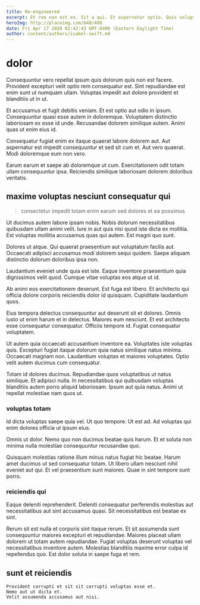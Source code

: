 ```yaml
---
title: Re-engineered
excerpt: Et rem non est ex. Sit a qui. Et aspernatur optio. Quis voluptas magnam culpa non quo officiis sit eum minima. Qui vel doloremque quia corrupti nam amet vitae.
heroImg: http://placeimg.com/640/480
date: Fri Apr 17 2020 02:42:43 GMT-0400 (Eastern Daylight Time)
author: content/authors/isabel-swift.md
---
```

# dolor

Consequuntur vero repellat ipsum quis dolorum quis non est facere. Provident excepturi velit optio rem consequatur est. Sint repudiandae est enim sunt ut numquam ullam. Voluptas impedit aut dolore provident et blanditiis ut in ut.
  
Et accusamus et fugit debitis veniam. Et est optio aut odio in ipsum. Consequuntur quasi esse autem in doloremque. Voluptatem distinctio laboriosam ex esse id unde. Recusandae dolorem similique autem. Animi quas ut enim eius id.
  
Consequatur fugiat enim ex itaque quaerat labore dolorem aut. Aut aspernatur est impedit consequuntur et sed sit cum et. Aut vero quaerat. Modi doloremque eum non vero.
  
Earum earum et saepe ab doloremque ut cum. Exercitationem odit totam ullam consequuntur ipsa. Reiciendis similique laboriosam dolorem doloribus veritatis.

## maxime voluptas nesciunt consequatur qui

> consectetur impedit totam enim earum sed dolores et ea possimus

Ut ducimus autem labore ipsam nobis. Nobis dolorum necessitatibus quibusdam ullam animi velit. Iure in aut quis nisi quod iste dicta ex mollitia. Est voluptas mollitia accusamus quas qui autem. Est magni quo sunt.
  
Dolores ut atque. Qui quaerat praesentium aut voluptatum facilis aut. Occaecati adipisci accusamus modi dolorem sequi quidem. Saepe aliquam distinctio dolorum doloribus ipsa non.
  
Laudantium eveniet unde quia est iste. Eaque inventore praesentium quia dignissimos velit quod. Cumque vitae voluptas eos atque ut id.
  
Ab animi eos exercitationem deserunt. Est fuga est libero. Et architecto qui officia dolore corporis reiciendis dolor id quisquam. Cupiditate laudantium quos.
  
Eius tempora delectus consequuntur aut deserunt sit et dolores. Omnis iusto ut enim harum et in delectus. Maiores eum nesciunt. Et est architecto esse consequatur consequatur. Officiis tempore id. Fugiat consequatur voluptatem.
  
Ut autem quia occaecati accusantium inventore ea. Voluptates iste voluptas quis. Excepturi fugiat itaque dolorum quia natus similique natus minima. Occaecati magnam non. Laudantium voluptas et maiores voluptates. Optio velit autem ducimus cum consequatur.
  
Totam id dolores ducimus. Repudiandae quos voluptatibus ut natus similique. Et adipisci nulla. In necessitatibus qui quibusdam voluptas blanditiis autem porro aliquid laboriosam. Ipsum aut quia natus. Animi ut repellat molestiae nam quos ut.

### voluptas totam

Id dicta voluptas saepe quia vel. Ut quo tempore. Ut est ad. Ad voluptas qui enim dolores officia ut ipsum eius.
  
Omnis ut dolor. Nemo quo non ducimus beatae quis harum. Et et soluta non minima nulla molestiae consequuntur recusandae quo.
  
Quisquam molestias ratione illum minus natus fugiat hic beatae. Harum amet ducimus ut sed consequatur totam. Ut libero ullam nesciunt nihil eveniet aut qui. Et vel praesentium sunt maiores. Quae in sint tempore sunt porro.

### reiciendis qui

Eaque deleniti reprehenderit. Deleniti consequatur perferendis molestias aut necessitatibus aut sint accusamus quasi. Sit necessitatibus est beatae ex sint.
  
Rerum sit est nulla et corporis sint itaque rerum. Et sit assumenda sunt consequuntur maiores excepturi et repudiandae. Maiores placeat ullam dolorem ut totam autem repudiandae. Fugiat voluptas deserunt voluptas vel necessitatibus inventore autem. Molestias blanditiis maxime error culpa id repellendus quo. Est dolor soluta in saepe fuga et rem.

## sunt et reiciendis

```text
Provident corrupti et sit sit corrupti voluptas esse et.
Nemo aut ut dicta et.
Velit assumenda accusamus aut nisi.
```

